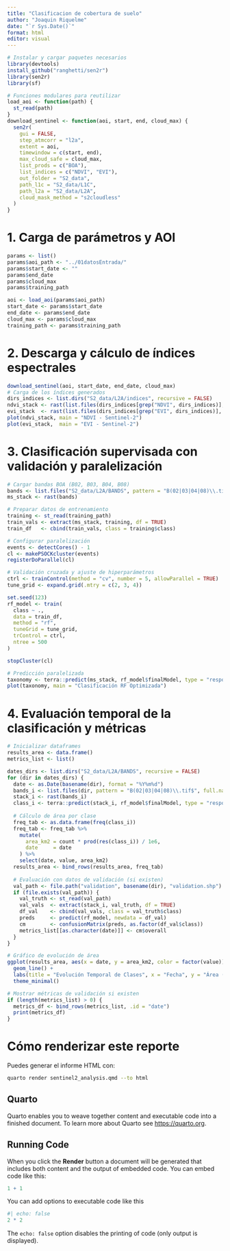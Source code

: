 ```yaml
---
title: "Clasificacion de cobertura de suelo"
author: "Joaquin Riquelme"
date: "`r Sys.Date()`"
format: html
editor: visual
---
```


```r
# Instalar y cargar paquetes necesarios
library(devtools)
install_github("ranghetti/sen2r")
library(sen2r)
library(sf)
```

```r
# Funciones modulares para reutilizar
load_aoi <- function(path) {
  st_read(path)
}
download_sentinel <- function(aoi, start, end, cloud_max) {
  sen2r(
    gui = FALSE,
    step_atmcorr = "l2a",
    extent = aoi,
    timewindow = c(start, end),
    max_cloud_safe = cloud_max,
    list_prods = c("BOA"),
    list_indices = c("NDVI", "EVI"),
    out_folder = "S2_data",
    path_l1c = "S2_data/L1C",
    path_l2a = "S2_data/L2A",
    cloud_mask_method = "s2cloudless"
  )
}
```

# 1. Carga de parámetros y AOI

```r
params <- list()
params$aoi_path <- "../01datosEntrada/"
params$start_date <- ""
params$end_date
params$cloud_max
params$training_path

aoi <- load_aoi(params$aoi_path)
start_date <- params$start_date
end_date <- params$end_date
cloud_max <- params$cloud_max
training_path <- params$training_path
```

# 2. Descarga y cálculo de índices espectrales

```r
download_sentinel(aoi, start_date, end_date, cloud_max)
# Carga de los índices generados
dirs_indices <- list.dirs("S2_data/L2A/indices", recursive = FALSE)
ndvi_stack <- rast(list.files(dirs_indices[grep("NDVI", dirs_indices)], pattern = "\\.tif$", full.names = TRUE))
evi_stack  <- rast(list.files(dirs_indices[grep("EVI", dirs_indices)],  pattern = "\\.tif$", full.names = TRUE))
plot(ndvi_stack, main = "NDVI - Sentinel-2")
plot(evi_stack,  main = "EVI - Sentinel-2")
```

# 3. Clasificación supervisada con validación y paralelización

```r
# Cargar bandas BOA (B02, B03, B04, B08)
bands <- list.files("S2_data/L2A/BANDS", pattern = "B(02|03|04|08)\\.tif$", full.names = TRUE)
ms_stack <- rast(bands)

# Preparar datos de entrenamiento
training <- st_read(training_path)
train_vals <- extract(ms_stack, training, df = TRUE)
train_df   <- cbind(train_vals, class = training$class)

# Configurar paralelización
events <- detectCores() - 1
cl <- makePSOCKcluster(events)
registerDoParallel(cl)

# Validación cruzada y ajuste de hiperparámetros
ctrl <- trainControl(method = "cv", number = 5, allowParallel = TRUE)
tune_grid <- expand.grid(.mtry = c(2, 3, 4))

set.seed(123)
rf_model <- train(
  class ~ .,
  data = train_df,
  method = "rf",
  tuneGrid = tune_grid,
  trControl = ctrl,
  ntree = 500
)

stopCluster(cl)

# Predicción paralelizada
taxonomy <- terra::predict(ms_stack, rf_model$finalModel, type = "response", cores = events)
plot(taxonomy, main = "Clasificación RF Optimizada")
```

# 4. Evaluación temporal de la clasificación y métricas

```r
# Inicializar dataframes
results_area <- data.frame()
metrics_list <- list()

dates_dirs <- list.dirs("S2_data/L2A/BANDS", recursive = FALSE)
for (dir in dates_dirs) {
  date <- as.Date(basename(dir), format = "%Y%m%d")
  bands_i <- list.files(dir, pattern = "B(02|03|04|08)\\.tif$", full.names = TRUE)
  stack_i <- rast(bands_i)
  class_i <- terra::predict(stack_i, rf_model$finalModel, type = "response", cores = 1)
  
  # Cálculo de área por clase
  freq_tab <- as.data.frame(freq(class_i))
  freq_tab <- freq_tab %>%
    mutate(
      area_km2 = count * prod(res(class_i)) / 1e6,
      date     = date
    ) %>%
    select(date, value, area_km2)
  results_area <- bind_rows(results_area, freq_tab)
  
  # Evaluación con datos de validación (si existen)
  val_path <- file.path("validation", basename(dir), "validation.shp")
  if (file.exists(val_path)) {
    val_truth <- st_read(val_path)
    val_vals  <- extract(stack_i, val_truth, df = TRUE)
    df_val    <- cbind(val_vals, class = val_truth$class)
    preds     <- predict(rf_model, newdata = df_val)
    cm        <- confusionMatrix(preds, as.factor(df_val$class))
    metrics_list[[as.character(date)]] <- cm$overall
  }
}

# Gráfico de evolución de área
ggplot(results_area, aes(x = date, y = area_km2, color = factor(value))) +
  geom_line() +
  labs(title = "Evolución Temporal de Clases", x = "Fecha", y = "Área (km²)", color = "Clase") +
  theme_minimal()

# Mostrar métricas de validación si existen
if (length(metrics_list) > 0) {
  metrics_df <- bind_rows(metrics_list, .id = "date")
  print(metrics_df)
}
```

# Cómo renderizar este reporte

Puedes generar el informe HTML con:

```bash
quarto render sentinel2_analysis.qmd --to html
```


## Quarto

Quarto enables you to weave together content and executable code into a finished document. To learn more about Quarto see <https://quarto.org>.

## Running Code

When you click the **Render** button a document will be generated that includes both content and the output of embedded code. You can embed code like this:

```r
1 + 1
```

You can add options to executable code like this

```r
#| echo: false
2 * 2
```

The `echo: false` option disables the printing of code (only output is displayed).
